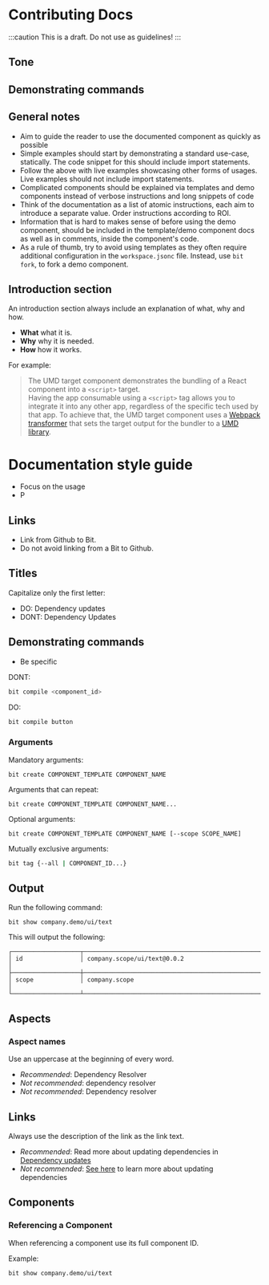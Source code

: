 # Contributing Docs

:::caution This is a draft. Do not use as guidelines!
:::

## Tone

## Demonstrating commands

## General notes

- Aim to guide the reader to use the documented component as quickly as possible
- Simple examples should start by demonstrating a standard use-case, statically. The code snippet for this should include import statements.
- Follow the above with live examples showcasing other forms of usages. Live examples should not include import statements.
- Complicated components should be explained via templates and demo components instead of verbose instructions and long snippets of code
- Think of the documentation as a list of atomic instructions, each aim to introduce a separate value. Order instructions according to ROI.
- Information that is hard to makes sense of before using the demo component, should be included in the template/demo component docs as well as in comments, inside the component's code.
- As a rule of thumb, try to avoid using templates as they often require additional configuration in the `workspace.jsonc` file. Instead, use `bit fork`, to fork a demo component.

## Introduction section

An introduction section always include an explanation of what, why and how.

- **What** what it is.
- **Why** why it is needed.
- **How** how it works.

For example:

<!-- NEED: change to a simpler example here -->

> The UMD target component demonstrates the bundling of a React component into a `<script>` target.  
> Having the app consumable using a `<script>` tag allows you to integrate it into any other app, regardless of the specific tech used by that app.
> To achieve that, the UMD target component uses a [Webpack transformer](https://bit.dev/teambit/webpack/content/configure-webpack/~compositions) that sets the target output for the bundler to a [UMD library](https://webpack.com/libraries).

<!-- TODO: Move to the `teambit.docs/documenting-components` component -->
<!-- ## Labels

Labels serve two purposes:

- They promote discoverability
- They provide context in a clear and concise manner

The list of labels should include keywords that are likely to be used as search queries by users looking for a component of that type.

The classification of the component in Bit's taxonomy. For example, `env`, `build task`, `app`, `template`, etc.
To prevent the list of labels from becoming too long, try to include only those categories that are placed highest in Bit's taxonomy hierarchy. For example,
a component of type `env` will most probably also register its own build tasks. In this case, labeling it with `build task` is redundant as the reader already expects it to provide build tasks. -->

<!-- - Third party tools used by the component. For example, `Webpack`, `Typescript`, etc.

- Third party providers used by the component. for example, `Netlify`, `Cloudflare`, `Zappier`, etc.

- Frameworks and runtime environments used by the component. For example, `React`, `NodeJS`, `Angular`, `Deno`, etc. -->

# Documentation style guide

- Focus on the usage
- P

## Links

- Link from Github to Bit.
- Do not avoid linking from a Bit to Github.

## Titles

Capitalize only the first letter:

- DO: Dependency updates
- DONT: Dependency Updates

## Demonstrating commands

- Be specific

DONT:

```bash
bit compile <component_id>
```

DO:

```bash
bit compile button
```

### Arguments

Mandatory arguments:

```
bit create COMPONENT_TEMPLATE COMPONENT_NAME
```

Arguments that can repeat:

```
bit create COMPONENT_TEMPLATE COMPONENT_NAME...
```

Optional arguments:

```
bit create COMPONENT_TEMPLATE COMPONENT_NAME [--scope SCOPE_NAME]
```

Mutually exclusive arguments:

```bash
bit tag {--all | COMPONENT_ID...}
```

## Output

Run the following command:

```
bit show company.demo/ui/text
```

This will output the following:

```
┌───────────────────┬──────────────────────────────────────────────────────────┐
│ id                │ company.scope/ui/text@0.0.2                              │
├───────────────────┼──────────────────────────────────────────────────────────┤
│ scope             │ company.scope                                            │
└───────────────────┴──────────────────────────────────────────────────────────┘
```

## Aspects

### Aspect names

Use an uppercase at the beginning of every word.

- _Recommended_: Dependency Resolver
- _Not recommended_: dependency resolver
- _Not recommended_: Dependency resolver

## Links

Always use the description of the link as the link text.

- _Recommended_: Read more about updating dependencies in [Dependency updates](#)
- _Not recommended_: [See here](#) to learn more about updating dependencies

## Components

### Referencing a Component

When referencing a component use its full component ID.

Example:

```
bit show company.demo/ui/text
```

<!--
TODO: What does this means?

## Code snippets

### Static codeblocks


-->
